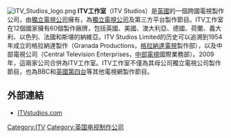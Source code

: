 [[File:ITV_Studios_logo.png|thumb]]
'''ITV工作室'''（ITV Studios）是[[英國|英國]]的一個跨國電視製作公司，由[[獨立電視公司|獨立電視公司]]擁有，為[[獨立電視公司|獨立電視公司]]及第三方平台製作節目。ITV工作室在12個國家擁有60個製作廠牌，包括英國、美國、澳大利亞、德國、荷蘭、義大利、以色列、法國和斯堪的納維亞。ITV Studios Limited的历史可以追溯到1954年成立的格拉納達製作（Granada Productions，[[ITV格拉納達|格拉納達電視]]製作部），以及中部電視公司（Central Television Enterprises，[[ITV中部|中部電視]]國際業務部）。2009年，這兩家公司合併為ITV工作室。ITV工作室不僅為其母公司獨立電視公司製作節目，也為BBC和[[英國第四台|英國第四台]]等其他電視網製作節目。

== 外部連結 ==
* [https://ITVstudios.com ITVstudios.com]{{Wayback|url=https://itvstudios.com/ |date=20200918095617 }}
{{ITV}}

[[Category:ITV|Category:ITV]]
[[Category:英国电视制作公司|Category:英国电视制作公司]]